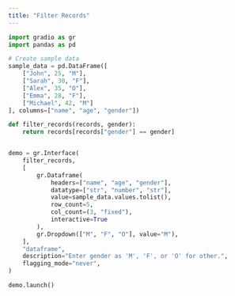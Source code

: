 ```yaml
---
title: "Filter Records"
---
```


```python
import gradio as gr
import pandas as pd

# Create sample data
sample_data = pd.DataFrame([
    ["John", 25, "M"],
    ["Sarah", 30, "F"], 
    ["Alex", 35, "O"],
    ["Emma", 28, "F"],
    ["Michael", 42, "M"]
], columns=["name", "age", "gender"])

def filter_records(records, gender):
    return records[records["gender"] == gender]


demo = gr.Interface(
    filter_records,
    [
        gr.Dataframe(
            headers=["name", "age", "gender"],
            datatype=["str", "number", "str"],
            value=sample_data.values.tolist(),
            row_count=5,
            col_count=(3, "fixed"),
            interactive=True
        ),
        gr.Dropdown(["M", "F", "O"], value="M"),
    ],
    "dataframe",
    description="Enter gender as 'M', 'F', or 'O' for other.",
    flagging_mode="never",
)

demo.launch()
```

